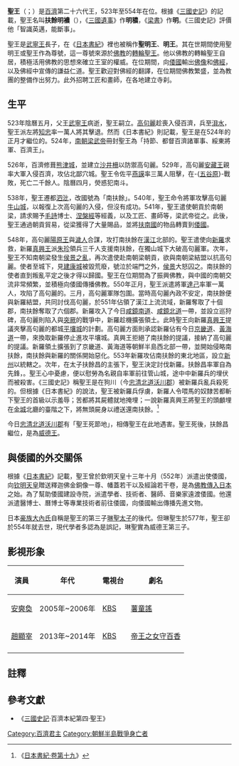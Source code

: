 {{朝鮮半島君王
| 名稱=聖王
| 百濟代數=26
| 前任=[[武寧王_(百濟)|武寧王]]
| 繼任=[[威德王_(百濟)|威德王]]
| 畫像=Baekje-monarchs(26-31).PNG
| 說明=《[[三國史記|三國史記]]》中的百濟世系
| 在位=523年—554年
| 年號=
| 姓名=扶餘明襛
| 封號=
| 字=
| 號=
| 別名=扶餘明穠、扶餘明
| 出生年=？
| 立世子=
| 逝世年=554年
| 廟號=
| 諡號=
| 陵墓=
| 父親=[[武寧王_(百濟)|武寧王]]
| 母親=
| 王妃=
| 妃=
| 注釋=
|}}
'''聖王'''（{{kor|k=성왕|hanja=聖王|rm=Seong-wang}}；{{bd|？||554年||}}）是[[百濟|百濟]]第二十六代王，523年至554年在位。根據《[[三國史記|三國史記]]》的記載，聖王名叫'''扶餘明襛'''（{{kor|k=부여명농|hanja=扶餘明襛|rm=Buyeo Myeongnong}}），《[[三國遺事|三國遺事]]》作'''明穠'''，《[[梁書|梁書]]》作'''明'''。《三國史記》評價他「智識英邁，能斷事」。

聖王是[[武寧王_(百濟)|武寧王]]長子，在《[[日本書紀|日本書紀]]》裡也被稱作'''聖明王'''、'''明王'''。其在世期間使用聖明王或聖王作為尊號，這一尊號來源於[[佛教|佛教]]的[[轉輪聖王|轉輪聖王]]。他以佛教的轉輪聖王自居，積極活用佛教的思想來確立王室的權威。在位期間，向[[倭國|倭國]]輸出[[佛像|佛像]]和[[佛經|佛經]]，以及佛經中宣傳的謙益仁道。聖王歡迎對佛經的翻譯，在位期間佛教繁盛，並為教團的整備作出努力。此外招聘工匠和畫師，在各地建立寺刹。

==生平==
523年陰曆五月，父王[[武寧王_(百濟)|武寧王]]病逝，聖王嗣立。[[高句麗|高句麗]]趁喪入侵百濟，兵至[[浿水|浿水]]，聖王派左將[[知忠|知忠]]率一萬人將其擊退。然而《日本書紀》則記載，聖王是在524年的正月才繼位的。524年，[[南朝梁|南朝梁]][[蕭衍|武帝]]冊封聖王為「持節、都督百濟諸軍事、綏東將軍、百濟王」。

526年，百濟修葺[[熊津|熊津城]]，並建立[[沙井柵|沙井柵]]以防禦高句麗。529年，高句麗[[安藏王|安藏王]]親率大軍入侵百濟，攻佔北鄙穴城。聖王令佐平[[燕謨|燕謨]]率三萬人阻擊，在-{[[五谷原|五谷原]]}-戰敗，死亡二千餘人。陰曆四月，熒惑犯南斗。

538年，聖王遷都[[泗沘|泗沘]]，改國號為「南扶餘」。540年，聖王命令將軍{{link-ko|燕會|연회 (백제)}}攻擊高句麗[[牛山城|牛山城]]，以報復上次高句麗的入侵，但沒有成功。541年，聖王遣使朝貢於南朝梁，請求賜予[[毛詩|毛詩]]博士、[[涅槃經|涅槃經]]等經義，以及工匠、畫師等，梁武帝從之。此後，聖王通過朝貢貿易，從梁獲得了大量賜品，並將[[扶南|扶南國]]的物品轉賣到[[倭國|倭國]]。

548年，高句麗[[陽原王|陽原王]]與[[濊人|濊人]]合謀，攻打南扶餘在[[漢江_(韓國)|漢江]]北部的{{link-ko|禿山城|독산성|獨山城}}。聖王遣使向[[新羅|新羅]]求救，新羅[[真興王|真興王]]派[[朱珍|朱珍]]領兵三千人支援南扶餘，在獨山城下大破高句麗軍。次年，聖王不知南朝梁發生[[侯景之亂|侯景之亂]]，再次遣使赴南朝梁朝貢，欲與南朝梁結盟以抗高句麗。使者至城下，見[[建康城|建康城]]被毀荒廢，號泣於端門之外，[[侯景|侯景]]大怒囚之。南扶餘的使者直到叛亂平定之後才得以歸國。聖王在位期間為了振興佛教，與中國的南朝交流非常頻繁，並積極向倭國傳播佛教。550年正月，聖王派遣將軍[[達己|達己]]率軍一萬人，攻陷了高句麗的{{link-ko|道薩城|도살성}}。三月，高句麗軍隊包圍{{link-ko|金峴城|금현성}}。當時高句麗內政不安定，南扶餘便與新羅結盟，共同討伐高句麗，於551年佔領了漢江上流流域，新羅奪取了十個郡，南扶餘奪取了六個郡。新羅攻入了今日[[咸鏡南道|咸鏡南道]]、[[咸鏡北道|咸鏡北道]]一帶，並設立巡狩碑，高句麗則陷入與[[突厥|突厥]]的戰爭中，新羅趁機擴張領土。此時聖王向新羅[[真興王|真興王]]提議夾擊高句麗的都城[[平壤城_(高句麗)|平壤城]]的計劃。高句麗方面則承認新羅佔有今日[[京畿道|京畿道]]、[[黃海道|黃海道]]一帶，來換取新羅停止進攻平壤城。真興王拒絕了南扶餘的提議，接納了高句麗的提議。新羅領土擴張到了京畿道、黃海道等朝鮮半島西北部一帶，並開始侵略南扶餘，南扶餘與新羅的關係開始惡化。553年新羅攻佔南扶餘的東北地區，設立[[新州|新州]]以統轄之。次年，在太子扶餘昌的主張下，聖王決定討伐新羅。扶餘昌率軍自為先鋒，{{link-ko|管山城之戰|관산성 전투|攻至管山城}}。聖王心中憂慮，便以慰勞為名親自率軍前往管山城，途中中新羅兵的埋伏而被殺害。《三國史記》稱聖王是在狗川（今[[忠清北道|忠清北道]][[沃川郡|沃川郡]]）被新羅兵亂兵殺死的。但根據《日本書紀》的說法，聖王被新羅兵俘虜，新羅人令喂馬的奴隸苦都斬下聖王的首級以示羞辱；苦都將其屍體就地掩埋；一說新羅真興王將聖王的頭顱埋在[[慶州市|金城]]北廳的臺階之下，將無頭屍身以禮送還南扶餘。<ref>《[[:s:日本書紀/卷第十九|日本書紀·卷第十九]]》</ref>

今日[[忠清北道|忠清北道]][[沃川郡|沃川郡]]{{link-ko|郡西面 (沃川郡)|군서면 (옥천군)|郡西面}}有「聖王死節地」，相傳聖王在此地遇害。聖王死後，扶餘昌繼位，是為[[威德王_(百濟)|威德王]]。
==與倭國的外交關係==
根據《[[日本書紀|日本書紀]]》記載，聖王曾於欽明天皇十三年十月（552年）派遣{{link-ko|達率|달솔}}{{link-ko|怒唎斯致契|노리사치계}}出使倭國，向[[钦明天皇|钦明天皇]]贈送釋迦佛金銅像一尊、幡蓋若干以及經論若干卷，是為[[日本佛教|佛教傳入日本]]之始。為了幫助倭國建設寺院，派遣學者、技術者、醫師、音樂家遠渡倭國。他還派遣醫博士、曆博士等專業技術者前往倭國，向倭國輸出傳播先進文物。

日本[[豪族|豪族]][[大內氏|大內氏]]自稱是聖王的第三子[[琳聖太子|琳聖太子]]的後代。但琳聖生於577年，聖王卻於554年就去世，現代學者多認為是誤記，琳聖實為威德王第三子。

== 影視形象 ==
{| class="wikitable"
|-
! 演員 !! 年代 !! 電視台 !! 劇名
|-
| [[安奭奐|安奭奐]] ||2005年~2006年 || [[韓國放送公社|KBS]] || [[薯童謠_(電視劇)|薯童謠]]
|-
| [[趙顯宰|趙顯宰]] ||2013年~2014年 || [[韓國放送公社|KBS]] || [[帝王之女守百香|帝王之女守百香]]
|-
|}

==註釋==
{{reflist}}

== 參考文獻 ==
*《[[三國史記|三國史記]]·百濟本紀第四·聖王》

{{start box}}
{{s-before|[[武寧王_(百濟)|武寧王]]}}
{{s-title|[[百濟|百濟]]國王|523年—554年}}
{{s-after|[[威德王_(百濟)|威德王]]}}
{{end box}}
{{百济君主}}

[[Category:百濟君主|Category:百濟君主]]
[[Category:朝鮮半島戰爭身亡者|Category:朝鮮半島戰爭身亡者]]
